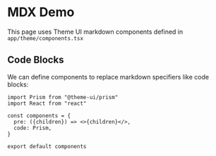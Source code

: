 

# MDX Demo

This page uses Theme UI markdown components defined in `app/theme/components.tsx`

## Code Blocks

We can define components to replace markdown specifiers like code blocks:

```tsx
import Prism from "@theme-ui/prism"
import React from "react"

const components = {
  pre: ({children}) => <>{children}</>,
  code: Prism,
}

export default components
```
